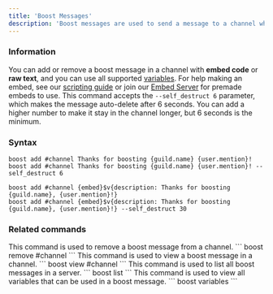 ```yaml
---
title: 'Boost Messages'
description: 'Boost messages are used to send a message to a channel when a user boosts your server.'
---
```

### Information
You can add or remove a boost message in a channel with **embed code** or **raw text**, and you can use all supported [variables](/extras/variables). For help making an embed, see our [scripting guide](/guides/embed/scripting) or join our [Embed Server](https://discord.gg/embeds) for premade embeds to use.
<Card title="Accepted Parameters" icon="lightbulb" iconType="duotone" color="#69919d">
  This command accepts the `--self_destruct 6` parameter, which makes the message auto-delete after 6 seconds. You can add a higher number to make it stay in the channel longer, but 6 seconds is the minimum.
</Card>
### Syntax
```
boost add #channel Thanks for boosting {guild.name} {user.mention}!
boost add #channel Thanks for boosting {guild.name} {user.mention}! --self_destruct 6

boost add #channel {embed}$v{description: Thanks for boosting {guild.name}, {user.mention}!}
boost add #channel {embed}$v{description: Thanks for boosting {guild.name}, {user.mention}!} --self_destruct 30
```

### Related commands
<AccordionGroup>
  <Accordion title="Remove a boost message">
    This command is used to remove a boost message from a channel.
    ```
    boost remove #channel
    ```
  </Accordion>

  <Accordion title="View a boost message">
    This command is used to view a boost message in a channel.
    ```
    boost view #channel
    ```
  </Accordion>

  <Accordion title="List all boost messages">
    This command is used to list all boost messages in a server.
    ```
    boost list
    ```
  </Accordion>

  <Accordion title="View all variables">
    This command is used to view all variables that can be used in a boost message.
    ```
    boost variables
    ```
  </Accordion>
</AccordionGroup>
